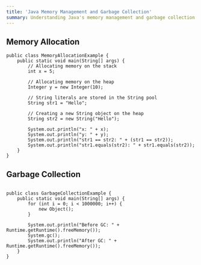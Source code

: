 ```yaml
---
title: 'Java Memory Management and Garbage Collection'
summary: Understanding Java's memory management and garbage collection is crucial for writing efficient applications.
---
```


## Memory Allocation

```
public class MemoryAllocationExample {
    public static void main(String[] args) {
        // Allocating memory on the stack
        int x = 5;
        
        // Allocating memory on the heap
        Integer y = new Integer(10);
        
        // String literals are stored in the String pool
        String str1 = "Hello";
        
        // Creating a new String object on the heap
        String str2 = new String("Hello");
        
        System.out.println("x: " + x);
        System.out.println("y: " + y);
        System.out.println("str1 == str2: " + (str1 == str2));
        System.out.println("str1.equals(str2): " + str1.equals(str2));
    }
}

```

## Garbage Collection

```

public class GarbageCollectionExample {
    public static void main(String[] args) {
        for (int i = 0; i < 1000000; i++) {
            new Object();
        }
        
        System.out.println("Before GC: " + Runtime.getRuntime().freeMemory());
        System.gc();
        System.out.println("After GC: " + Runtime.getRuntime().freeMemory());
    }
}

```
